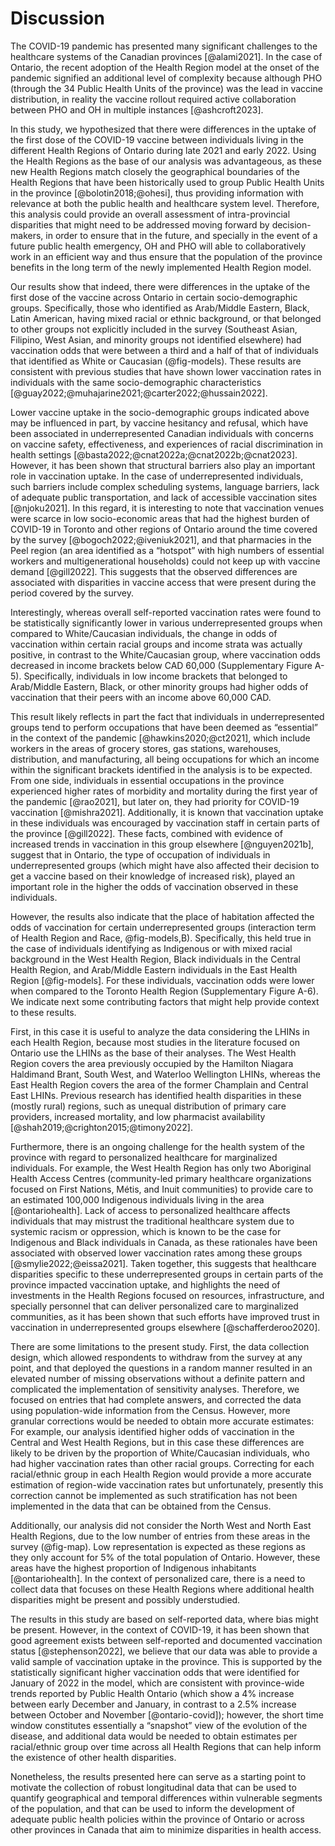 # Discussion

The COVID-19 pandemic has presented many significant challenges to the healthcare systems of the Canadian provinces [@alami2021]. In the case of Ontario, the recent adoption of the Health Region model at the onset of the pandemic signified an additional level of complexity because although PHO (through the 34 Public Health Units of the province) was the lead in vaccine distribution, in reality the vaccine rollout required active collaboration between PHO and OH in multiple instances [@ashcroft2023]. 

In this study, we hypothesized that there were differences in the uptake of the first dose of the COVID-19 vaccine between individuals living in the different Health Regions of Ontario during late 2021 and early 2022. Using the Health Regions as the base of our analysis was advantageous, as these new Health Regions match closely the geographical boundaries of the Health Regions that have been historically used to group Public Health Units in the province [@bolotin2018;@ohesi], thus providing information with relevance at both the public health and healthcare system level. Therefore, this analysis could provide an overall assessment of intra-provincial disparities that might need to be addressed moving forward by decision-makers, in order to ensure that in the future, and specially in the event of a future public health emergency, OH and PHO will able to collaboratively work in an efficient way and thus ensure that the population of the province benefits in the long term of the newly implemented Health Region model.

<!-- Specifically, our goal was to determine which socio-demographic groups could be impacted by these differences in vaccination rates in order to highlight challenges that will need to be addressed by OH to determine the exact nature of its future interactions with PHO in the event of a future public health emergency. -->

<!-- The complex relationships within the health system of Ontario, with the recent implementation of OH make necessary to determine  COVID-19 pandemic highlighted the need of an active collaboration between PHO and OH -->

<!-- The recent implementation of the Health Region model  vaccination campaign in Ontario  -->

<!-- Due to the recent implementation of the Health Region model in the province, and the Our goal was to determine which socio-demographic groups could be impacted by these disparities, in order to provide decision-makers with information that could be used to inform  -->


<!-- develop policies focused on reducing or eliminating these differences and ensuring that the Health Region model is able to fulfill its mission of improving health access for all Ontarians. -->


<!-- In this study, we hypothesized that differences in the uptake of the first dose of the COVID-19 vaccine were present between the Health Regions between late 2021 and early 2022. Our goal was to determine which socio-demographic groups could be impacted by these disparities in order to provide decision-makers with information that could be used to develop policies focused on reducing or eliminating these differences and ensuring that the Health Region model is able to fulfill its mission of improving health access for all Ontarians. -->

Our results show that indeed, there were differences in the uptake of the first dose of the vaccine across Ontario in certain socio-demographic groups. Specifically, those who identified as Arab/Middle Eastern, Black, Latin American, having mixed racial or ethnic background, or that belonged to other groups not explicitly included in the survey (Southeast Asian, Filipino, West Asian, and minority groups not identified elsewhere) had vaccination odds that were between a third and a half of that of individuals that identified as White or Caucasian (@fig-models). These results are consistent with previous studies that have shown lower vaccination rates in individuals with the same socio-demographic characteristics [@guay2022;@muhajarine2021;@carter2022;@hussain2022]. 

Lower vaccine uptake in the socio-demographic groups indicated above may be influenced in part, by vaccine hesitancy and refusal, which have been associated in underrepresented Canadian individuals with concerns on vaccine safety, effectiveness, and experiences of racial discrimination in health settings [@basta2022;@cnat2022a;@cnat2022b;@cnat2023]. However, it has been shown that structural barriers also play an important role in vaccination uptake. In the case of underrepresented individuals, such barriers include complex scheduling systems, language barriers, lack of adequate public transportation, and lack of accessible vaccination sites [@njoku2021]. In this regard, it is interesting to note that vaccination venues were scarce in low socio-economic areas that had the highest burden of COVID-19 in Toronto and other regions of Ontario around the time covered by the survey [@bogoch2022;@iveniuk2021], and that pharmacies in the Peel region (an area identified as a "hotspot" with high numbers of essential workers and multigenerational households) could not keep up with vaccine demand [@gill2022]. This suggests that the observed differences are associated with disparities in vaccine access that were present during the period covered by the survey.

Interestingly, whereas overall self-reported vaccination rates were found to be statistically significantly lower in various underrepresented groups when compared to White/Caucasian individuals, the change in odds of vaccination within certain racial groups and income strata was actually positive, in contrast to the White/Caucasian group, where vaccination odds decreased in income brackets below CAD 60,000 (Supplementary Figure A-5). Specifically, individuals in low income brackets that belonged to Arab/Middle Eastern, Black, or other minority groups had higher odds of vaccination that their peers with an income above 60,000 CAD.

This result likely reflects in part the fact that individuals in underrepresented groups tend to perform occupations that have been deemed as "essential" in the context of the pandemic [@hawkins2020;@ct2021], which include workers in the areas of grocery stores, gas stations, warehouses, distribution, and manufacturing, all being occupations for which an income within the significant brackets identified in the analysis is to be expected. From one side, individuals in essential occupations in the province experienced higher rates of morbidity and mortality during the first year of the pandemic [@rao2021], but later on, they had priority for COVID-19 vaccination [@mishra2021]. Additionally, it is known that vaccination uptake in these individuals was encouraged by vaccination staff in certain parts of the province [@gill2022]. These facts, combined with evidence of increased trends in vaccination in this group elsewhere [@nguyen2021b], suggest that in Ontario, the type of occupation of individuals in underrepresented groups (which might have also affected their decision to get a vaccine based on their knowledge of increased risk), played an important role in the higher the odds of vaccination observed in these individuals.

However, the results also indicate that the place of habitation affected the odds of vaccination for certain underrepresented groups (interaction term of Health Region and Race, @fig-models,B). Specifically, this held true in the case of individuals identifying as Indigenous or with mixed racial background in the West Health Region, Black individuals in the Central Health Region, and Arab/Middle Eastern individuals in the East Health Region [@fig-models]. For these individuals, vaccination odds were lower when compared to the Toronto Health Region (Supplementary Figure A-6). We indicate next some contributing factors that might help provide context to these results.

First, in this case it is useful to analyze the data considering the LHINs in each Health Region, because most studies in the literature focused on Ontario use the LHINs as the base of their analyses. The West Health Region covers the area previously occupied by the Hamilton Niagara Haldimand Brant, South West, and Waterloo Wellington LHINs, whereas the East Health Region covers the area of the former Champlain and Central East LHINs. Previous research has identified health disparities in these (mostly rural) regions, such as unequal distribution of primary care providers, increased mortality, and low pharmacist availability [@shah2019;@crighton2015;@timony2022].

Furthermore, there is an ongoing challenge for the health system of the province with regard to personalized healthcare for marginalized individuals. For example, the West Health Region has only two Aboriginal Health Access Centres (community-led primary healthcare organizations focused on First Nations, Métis, and Inuit communities) to provide care to an estimated 100,000 Indigenous individuals living in the area [@ontariohealth]. Lack of access to personalized healthcare affects individuals that may mistrust the traditional healthcare system due to systemic racism or oppression, which is known to be the case for Indigenous and Black individuals in Canada, as these rationales have been associated with observed lower vaccination rates among these groups [@smylie2022;@eissa2021]. Taken together, this suggests that healthcare disparities specific to these underrepresented groups in certain parts of the province impacted vaccination uptake, and highlights the need of investments in the Health Regions focused on resources, infrastructure, and specially personnel that can deliver personalized care to marginalized communities, as it has been shown that such efforts have improved trust in vaccination in underrepresented groups elsewhere [@schafferderoo2020].

There are some limitations to the present study. First, the data collection design, which allowed respondents to withdraw from the survey at any point, and that deployed the questions in a random manner resulted in an elevated number of missing observations without a definite pattern and complicated the implementation of sensitivity analyses. Therefore, we focused on entries that had complete answers, and corrected the data using population-wide information from the Census. However, more granular corrections would be needed to obtain more accurate estimates: For example, our analysis identified higher odds of vaccination in the Central and West Health Regions, but in this case these differences are likely to be driven by the proportion of White/Caucasian individuals, who had higher vaccination rates than other racial groups. Correcting for each racial/ethnic group in each Health Region would provide a more accurate estimation of region-wide vaccination rates but unfortunately, presently this correction cannot be implemented as such stratification has not been implemented in the data that can be obtained from the Census.

Additionally, our analysis did not consider the North West and North East Health Regions, due to the low number of entries from these areas in the survey (@fig-map). Low representation is expected as these regions as they only account for 5\% of the total population of Ontario. However, these areas have the highest proportion of Indigenous inhabitants [@ontariohealth]. In the context of personalized care, there is a need to collect data that focuses on these Health Regions where additional health disparities might be present and possibly understudied.

The results in this study are based on self-reported data, where bias might be present. However, in the context of COVID-19, it has been shown that good agreement exists between self-reported and documented vaccination status [@stephenson2022], we believe that our data was able to provide a valid sample of vaccination uptake in the province. This is supported by the statistically significant higher vaccination odds that were identified for January of 2022 in the model, which are consistent with province-wide trends reported by Public Health Ontario (which show a 4\% increase between early December and January, in contrast to a 2.5\% increase between October and November [@ontario-covid]); however, the short time window constitutes essentially a "snapshot" view of the evolution of the disease, and additional data would be needed to obtain estimates per racial/ethnic group over time across all Health Regions that can help inform the existence of other health disparities. 

Nonetheless, the results presented here can serve as a starting point to motivate the collection of robust longitudinal data that can be used to quantify geographical and temporal differences within vulnerable segments of the population, and that can be used to inform the development of adequate public health policies within the province of Ontario or across other provinces in Canada that aim to minimize disparities in health access.
